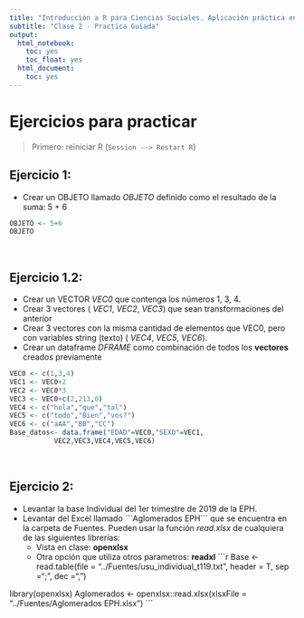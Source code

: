 ```yaml
---
title: "Introducción a R para Ciencias Sociales. Aplicación práctica en la EPH"
subtitle: "Clase 2 - Practica Guiada"
output:
  html_notebook:
    toc: yes
    toc_float: yes
  html_document:
    toc: yes
---
```

# Ejercicios para practicar

> Primero: reiniciar R (`Session --> Restart R`)


## Ejercicio 1: 
- Crear un OBJETO llamado _OBJETO_ definido como el resultado de la suma: 5 + 6
```r
OBJETO <- 5+6 
OBJETO
```
<br>

## Ejercicio 1.2: 
- Crear un VECTOR _VEC0_ que contenga los números 1, 3, 4.
- Crear 3 vectores ( _VEC1_, _VEC2_, _VEC3_) que sean transformaciones del anterior
- Crear 3 vectores con la misma cantidad de elementos que VEC0, pero con variables string (texto) ( _VEC4_, _VEC5_, _VEC6_).
- Crear un dataframe _DFRAME_ como combinación de todos los __vectores__ creados previamente
```r
VEC0 <- c(1,3,4) 
VEC1 <- VEC0+2
VEC2 <- VEC0*3
VEC3 <- VEC0+c(2,213,0)
VEC4 <- c("hola","que","tal")
VEC5 <- c("todo","Bien","vos?")
VEC6 <- c("aAA","BB","CC")
Base_datos<- data.frame("EDAD"=VEC0,"SEXO"=VEC1,
           VEC2,VEC3,VEC4,VEC5,VEC6)
```

<br>

## Ejercicio 2:
- Levantar la base Individual del 1er trimestre de 2019 de la EPH.
- Levantar del Excel llamado ´´´Aglomerados EPH´´´ que se encuentra en la carpeta de Fuentes.  Pueden usar la función _read.xlsx_ de cualquiera de las siguientes librerías:
    - Vista en clase: __openxlsx__ 
    - Otra opción que utiliza otros parametros: __readxl__
```r
Base <- read.table(file   = "../Fuentes/usu_individual_t119.txt",
                   header = T,
                   sep    =";",
                   dec    =",")

library(openxlsx)
Aglomerados <- openxlsx::read.xlsx(xlsxFile = "../Fuentes/Aglomerados EPH.xlsx") 
```
